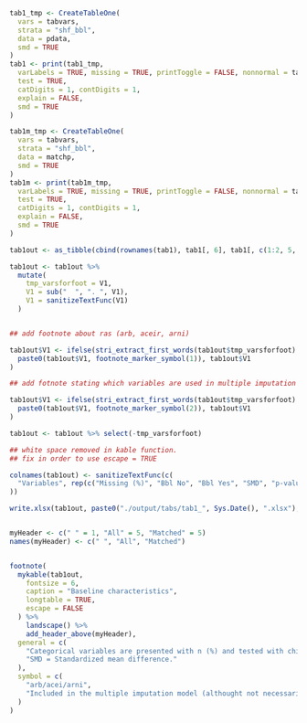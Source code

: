 ```r

tab1_tmp <- CreateTableOne(
  vars = tabvars,
  strata = "shf_bbl",
  data = pdata,
  smd = TRUE
)
tab1 <- print(tab1_tmp,
  varLabels = TRUE, missing = TRUE, printToggle = FALSE, nonnormal = tabvars,
  test = TRUE,
  catDigits = 1, contDigits = 1,
  explain = FALSE,
  smd = TRUE
)

tab1m_tmp <- CreateTableOne(
  vars = tabvars,
  strata = "shf_bbl",
  data = matchp,
  smd = TRUE
)
tab1m <- print(tab1m_tmp,
  varLabels = TRUE, missing = TRUE, printToggle = FALSE, nonnormal = tabvars,
  test = TRUE,
  catDigits = 1, contDigits = 1,
  explain = FALSE,
  smd = TRUE
)

tab1out <- as_tibble(cbind(rownames(tab1), tab1[, 6], tab1[, c(1:2, 5, 3)], tab1m[, 6], tab1m[, c(1:2, 5, 3)]))

tab1out <- tab1out %>%
  mutate(
    tmp_varsforfoot = V1,
    V1 = sub("  ", ". ", V1),
    V1 = sanitizeTextFunc(V1)
  )


## add footnote about ras (arb, aceir, arni)

tab1out$V1 <- ifelse(stri_extract_first_words(tab1out$tmp_varsforfoot) == "shf_rasarni",
  paste0(tab1out$V1, footnote_marker_symbol(1)), tab1out$V1
)

## add fotnote stating which variables are used in multiple imputation

tab1out$V1 <- ifelse(stri_extract_first_words(tab1out$tmp_varsforfoot) %in% modvars,
  paste0(tab1out$V1, footnote_marker_symbol(2)), tab1out$V1
)

tab1out <- tab1out %>% select(-tmp_varsforfoot)

## white space removed in kable function.
## fix in order to use escape = TRUE

colnames(tab1out) <- sanitizeTextFunc(c(
  "Variables", rep(c("Missing (%)", "Bbl No", "Bbl Yes", "SMD", "p-value"), 2)
))

write.xlsx(tab1out, paste0("./output/tabs/tab1_", Sys.Date(), ".xlsx"), rowNames = FALSE)


myHeader <- c(" " = 1, "All" = 5, "Matched" = 5)
names(myHeader) <- c(" ", "All", "Matched")


footnote(
  mykable(tab1out,
    fontsize = 6,
    caption = "Baseline characteristics",
    longtable = TRUE,
    escape = FALSE
  ) %>%
    landscape() %>%
    add_header_above(myHeader),
  general = c(
    "Categorical variables are presented with n (%) and tested with chi-square test and continuous variables with median [q1-q3] and tested with Mann-Whitney U test.",
    "SMD = Standardized mean difference."
  ),
  symbol = c(
    "arb/acei/arni",
    "Included in the multiple imputation model (althought not necessarily imputed if there is no missing data) and fully adjusted models."
  )
)
```
